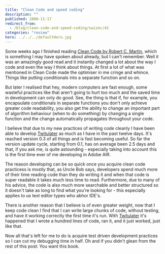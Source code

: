 ```yaml
---
title: "Clean Code and speed coding"
description: ""
published: 2008-11-17
redirect_from:
  - /blog/clean-code-and-speed-coding/swizec/42
categories: "review"
hero: ../../../defaultHero.jpg
---
```


Some weeks ago I finished reading [Clean Code by Robert C. Martin](http://www.amazon.com/Clean-Code-Handbook-Software-Craftsmanship/dp/0132350882), which is something I may have spoken about already, but I can't remember. Well it was an amazingly good read and it instantly changed a lot about the way I code and even the way I think about things. At first a lot of what was mentioned in Clean Code made the optimiser in me cringe and whince. Things like putting conditionals into a separate function and so on.

But later I realised that hey, modern computers are fast enough, some wasteful practices like that aren't going to hurt too much and the saved time in development can only do good. See, the thing is that if, for example, you encapsulate conditionals in separate functions you don't only achieve greater code readability, you also get the ability to change an important part of algorithm behaviour (when to do something) by changing a single function and the change automatically propagates throughout your code.

I believe that due to my new practices of writing code cleanly I have been able to develop [Twitulater](http://twitulater.com/) as much as I have in the past twelve days. It's reached version 0.3 of all things and is fast becoming useful. So far the version update cycle, starting from 0.1, has on average been 2.5 days and that, if you ask me, is quite astounding - especially taking into account this is the first time ever of me developing in Adobe AIR.

The reason developing can be so quick once you acquire clean code practicess is mostly that, as Uncle Bob says, developers spend much more of their time reading code than they do writing it and when that code is super readable it takes much less time to read. Furthermore, due to many of his advice, the code is also much more searchable and better structured so it doesn't take as long to find what you're looking for - this especially applies to us text editor types who abhor IDE's.

There is another reason that I believe is of even greater weight, now that I keep code clean I find that I can write large chunks of code, without testing, and have it working correctly the first time it's run. With [Twitulater](http://twitulater.com/) it's happened that I wrote a hundred lines of code, ran it, and it just worked, just like that.

Now all that's left for me to do is acquire test driven development practices so I can cut my debugging time in half. Oh and if you didn't glean from the rest of this post: You want this book.
